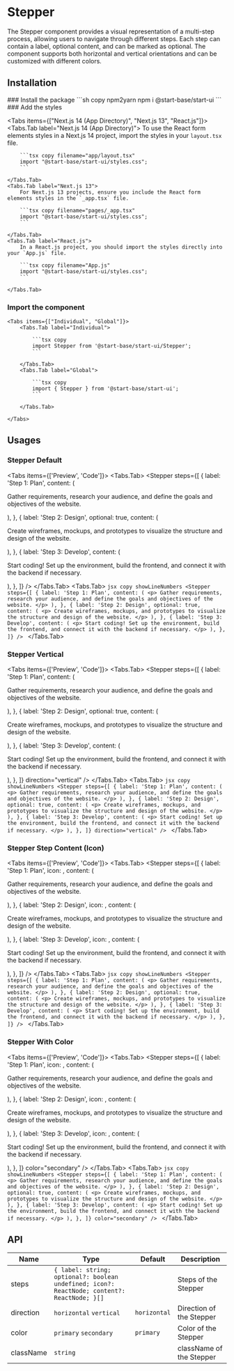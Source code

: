 
# Stepper

The Stepper component provides a visual representation of a multi-step process, allowing users to navigate through different steps. Each step can contain a label, optional content, and can be marked as optional. The component supports both horizontal and vertical orientations and can be customized with different colors.

## Installation

<Steps>
### Install the package
```sh copy npm2yarn
npm i @start-base/start-ui
```
### Add the styles

<Tabs items={["Next.js 14 (App Directory)", "Next.js 13", "React.js"]}>
    <Tabs.Tab label="Next.js 14 (App Directory)">
        To use the React form elements styles in a Next.js 14 project, import the styles in your `layout.tsx` file.

        ```tsx copy filename="app/layout.tsx"
        import "@start-base/start-ui/styles.css";
        ```

    </Tabs.Tab>
    <Tabs.Tab label="Next.js 13">
        For Next.js 13 projects, ensure you include the React form elements styles in the `_app.tsx` file.

        ```tsx copy filename="pages/_app.tsx"
        import "@start-base/start-ui/styles.css";
        ```

    </Tabs.Tab>
    <Tabs.Tab label="React.js">
        In a React.js project, you should import the styles directly into your `App.js` file.

        ```tsx copy filename="App.js"
        import "@start-base/start-ui/styles.css";
        ```

    </Tabs.Tab>

</Tabs>

### Import the component

    <Tabs items={["Individual", "Global"]}>
        <Tabs.Tab label="Individual">

            ```tsx copy
            import Stepper from '@start-base/start-ui/Stepper';
            ```

        </Tabs.Tab>
        <Tabs.Tab label="Global">

            ```tsx copy
            import { Stepper } from '@start-base/start-ui';
            ```

        </Tabs.Tab>

    </Tabs>

</Steps>

## Usages

### Stepper Default

<Tabs items={['Preview', 'Code']}>
  <Tabs.Tab>
    <Preview>
      <Stepper
        steps={[
          {
            label: 'Step 1: Plan',
            content: (
              <p>
                Gather requirements, research your audience, and define the
                goals and objectives of the website.
              </p>
            ),
          },
          {
            label: 'Step 2: Design',
            optional: true,
            content: (
              <p>
                Create wireframes, mockups, and prototypes to visualize the
                structure and design of the website.
              </p>
            ),
          },
          {
            label: 'Step 3: Develop',
            content: (
              <p>
                Start coding! Set up the environment, build the frontend, and
                connect it with the backend if necessary.
              </p>
            ),
          },
        ]}
      />
    </Preview>
  </Tabs.Tab>
  <Tabs.Tab>
    ```jsx copy showLineNumbers
    <Stepper
      steps={[
        {
          label: 'Step 1: Plan',
          content: (
            <p>
              Gather requirements, research your audience, and define the goals
              and objectives of the website.
            </p>
          ),
        },
        {
          label: 'Step 2: Design',
          optional: true,
          content: (
            <p>
              Create wireframes, mockups, and prototypes to visualize the
              structure and design of the website.
            </p>
          ),
        },
        {
          label: 'Step 3: Develop',
          content: (
            <p>
              Start coding! Set up the environment, build the frontend, and
              connect it with the backend if necessary.
            </p>
          ),
        },
      ]}
    />
    ```
  </Tabs.Tab>
</Tabs>

### Stepper Vertical

<Tabs items={['Preview', 'Code']}>
  <Tabs.Tab>
    <Preview>
      <Stepper
        steps={[
          {
            label: 'Step 1: Plan',
            content: (
              <p>
                Gather requirements, research your audience, and define the
                goals and objectives of the website.
              </p>
            ),
          },
          {
            label: 'Step 2: Design',
            optional: true,
            content: (
              <p>
                Create wireframes, mockups, and prototypes to visualize the
                structure and design of the website.
              </p>
            ),
          },
          {
            label: 'Step 3: Develop',
            content: (
              <p>
                Start coding! Set up the environment, build the frontend, and
                connect it with the backend if necessary.
              </p>
            ),
          },
        ]}
        direction="vertical"
      />
    </Preview>
  </Tabs.Tab>
  <Tabs.Tab>
    ```jsx copy showLineNumbers
    <Stepper
      steps={[
        {
          label: 'Step 1: Plan',
          content: (
            <p>
              Gather requirements, research your audience, and define the goals
              and objectives of the website.
            </p>
          ),
        },
        {
          label: 'Step 2: Design',
          optional: true,
          content: (
            <p>
              Create wireframes, mockups, and prototypes to visualize the
              structure and design of the website.
            </p>
          ),
        },
        {
          label: 'Step 3: Develop',
          content: (
            <p>
              Start coding! Set up the environment, build the frontend, and
              connect it with the backend if necessary.
            </p>
          ),
        },
      ]}
      direction="vertical"
    />
    ```
  </Tabs.Tab>
</Tabs>

### Stepper Step Content (Icon)

<Tabs items={['Preview', 'Code']}>
  <Tabs.Tab>
    <Preview>
      <Stepper
        steps={[
          {
            label: 'Step 1: Plan',
            icon: <IoIosAirplane />,
            content: (
              <p>
                Gather requirements, research your audience, and define the
                goals and objectives of the website.
              </p>
            ),
          },
          {
            label: 'Step 2: Design',
            icon: <GiAirplaneDeparture />,
            content: (
              <p>
                Create wireframes, mockups, and prototypes to visualize the
                structure and design of the website.
              </p>
            ),
          },
          {
            label: 'Step 3: Develop',
            icon: <GiCommercialAirplane />,
            content: (
              <p>
                Start coding! Set up the environment, build the frontend, and
                connect it with the backend if necessary.
              </p>
            ),
          },
        ]}
      />
    </Preview>
  </Tabs.Tab>
  <Tabs.Tab>
    ```jsx copy showLineNumbers
    <Stepper
      steps={[
        {
          label: 'Step 1: Plan',
          content: (
            <p>
              Gather requirements, research your audience, and define the goals
              and objectives of the website.
            </p>
          ),
        },
        {
          label: 'Step 2: Design',
          optional: true,
          content: (
            <p>
              Create wireframes, mockups, and prototypes to visualize the
              structure and design of the website.
            </p>
          ),
        },
        {
          label: 'Step 3: Develop',
          content: (
            <p>
              Start coding! Set up the environment, build the frontend, and
              connect it with the backend if necessary.
            </p>
          ),
        },
      ]}
    />
    ```
  </Tabs.Tab>
</Tabs>

### Stepper With Color

<Tabs items={['Preview', 'Code']}>
  <Tabs.Tab>
    <Preview>
      <Stepper
        steps={[
          {
            label: 'Step 1: Plan',
            icon: <IoIosAirplane />,
            content: (
              <p>
                Gather requirements, research your audience, and define the
                goals and objectives of the website.
              </p>
            ),
          },
          {
            label: 'Step 2: Design',
            icon: <GiAirplaneDeparture />,
            content: (
              <p>
                Create wireframes, mockups, and prototypes to visualize the
                structure and design of the website.
              </p>
            ),
          },
          {
            label: 'Step 3: Develop',
            icon: <GiCommercialAirplane />,
            content: (
              <p>
                Start coding! Set up the environment, build the frontend, and
                connect it with the backend if necessary.
              </p>
            ),
          },
        ]}
        color="secondary"
      />
    </Preview>
  </Tabs.Tab>
  <Tabs.Tab>
    ```jsx copy showLineNumbers
    <Stepper
      steps={[
        {
          label: 'Step 1: Plan',
          content: (
            <p>
              Gather requirements, research your audience, and define the goals
              and objectives of the website.
            </p>
          ),
        },
        {
          label: 'Step 2: Design',
          optional: true,
          content: (
            <p>
              Create wireframes, mockups, and prototypes to visualize the
              structure and design of the website.
            </p>
          ),
        },
        {
          label: 'Step 3: Develop',
          content: (
            <p>
              Start coding! Set up the environment, build the frontend, and
              connect it with the backend if necessary.
            </p>
          ),
        },
      ]}
      color="secondary"
    />
    ```
  </Tabs.Tab>
</Tabs>

## API

| Name      | Type                                                                                        | Default      | Description              |
| --------- | ------------------------------------------------------------------------------------------- | ------------ | ------------------------ |
| steps     | `{ label: string; optional?: boolean undefined; icon?: ReactNode; content?: ReactNode; }[]` |              | Steps of the Stepper     |
| direction | `horizontal` `vertical`                                                                     | `horizontal` | Direction of the Stepper |
| color     | `primary` `secondary`                                                                       | `primary`    | Color of the Stepper     |
| className | `string`                                                                                    |              | className of the Stepper |
